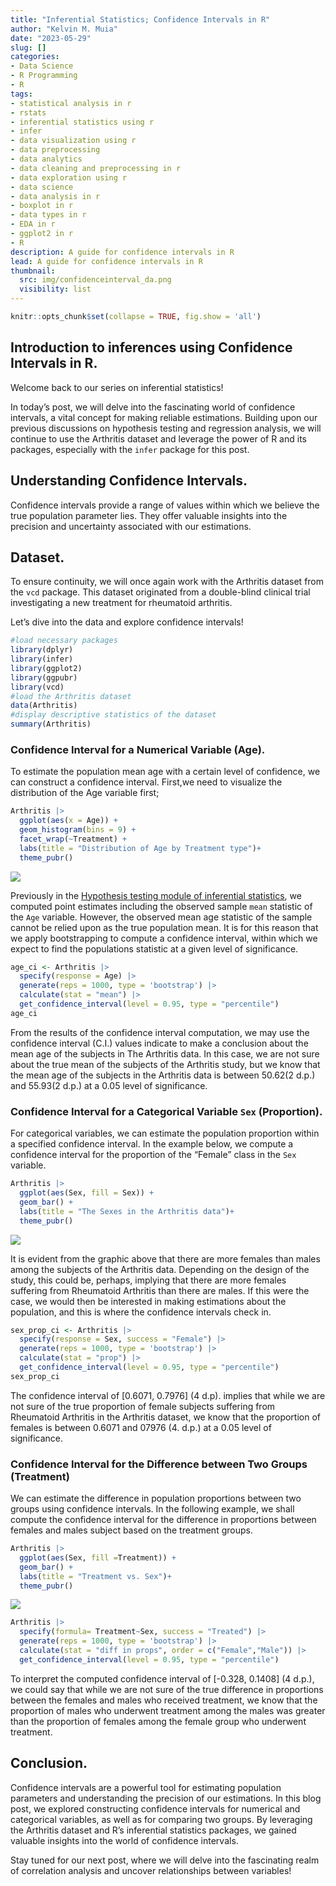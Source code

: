 ```yaml
---
title: "Inferential Statistics; Confidence Intervals in R"
author: "Kelvin M. Muia"
date: "2023-05-29"
slug: []
categories:
- Data Science
- R Programming
- R
tags:
- statistical analysis in r
- rstats
- inferential statistics using r
- infer
- data visualization using r
- data preprocessing
- data analytics
- data cleaning and preprocessing in r
- data exploration using r
- data science
- data analysis in r
- boxplot in r
- data types in r
- EDA in r
- ggplot2 in r
- R
description: A guide for confidence intervals in R
lead: A guide for confidence intervals in R
thumbnail:
  src: img/confidenceinterval_da.png
  visibility: list
---
```

```r
knitr::opts_chunk$set(collapse = TRUE, fig.show = 'all')
```
<!--more-->

## Introduction to inferences using Confidence Intervals in R.

Welcome back to our series on inferential statistics! 

In today's post, we will delve into the fascinating world of confidence intervals, a vital concept for making reliable estimations. 
Building upon our previous discussions on hypothesis testing and regression analysis, we will continue to use the Arthritis dataset and leverage the power of R and its packages, especially with the `infer` package for this post.   

## Understanding Confidence Intervals.   

Confidence intervals provide a range of values within which we believe the true population parameter lies. They offer valuable insights into the precision and uncertainty associated with our estimations.

## Dataset.    

To ensure continuity, we will once again work with the Arthritis dataset from the `vcd` package. This dataset originated from a double-blind clinical trial investigating a new treatment for rheumatoid arthritis. 

Let's dive into the data and explore confidence intervals!

```r
#load necessary packages
library(dplyr)
library(infer)
library(ggplot2)
library(ggpubr)
library(vcd)
#load the Arthritis dataset
data(Arthritis)
#display descriptive statistics of the dataset
summary(Arthritis)
```

### Confidence Interval for a Numerical Variable (Age).   

To estimate the population mean age with a certain level of confidence, we can construct a confidence interval. First,we need to visualize the distribution of the Age variable first;  

```r
Arthritis |>
  ggplot(aes(x = Age)) +
  geom_histogram(bins = 9) +
  facet_wrap(~Treatment) +
  labs(title = "Distribution of Age by Treatment type")+
  theme_pubr()
```
    
    
       
![](index_files/figure-html/agehistogram-1.png)    


   
Previously in the [Hypothesis testing module of inferential statistics](https://tipsydata.netlify.app/post/2023-05-28-statistical-data-analysis-in-r), we computed point estimates including the observed sample `mean` statistic of the `Age` variable. However, the observed mean age statistic of the sample cannot be relied upon as the true population mean. It is for this reason that we apply bootstrapping to compute a confidence interval, within which we expect to find the populations statistic at a given level of significance.

```r
age_ci <- Arthritis |>
  specify(response = Age) |>
  generate(reps = 1000, type = 'bootstrap') |>
  calculate(stat = "mean") |>
  get_confidence_interval(level = 0.95, type = "percentile")
age_ci
```
      
From the results of the confidence interval computation, we may use the confidence interval (C.I.) values indicate to make a conclusion about the mean age of the subjects in The Arthritis data. In this case, we are not sure about the true mean of the subjects of the Arthritis study, but we know that the mean age of the subjects in the Arthritis data is between 50.62(2 d.p.) and 55.93(2 d.p.) at a 0.05 level of significance.


### Confidence Interval for a Categorical Variable `Sex` (Proportion).    

For categorical variables, we can estimate the population proportion within a specified confidence interval. In the example below, we compute a confidence interval for the proportion of the "Female" class in the `Sex` variable.   

```r
Arthritis |>
  ggplot(aes(Sex, fill = Sex)) + 
  geom_bar() +
  labs(title = "The Sexes in the Arthritis data")+
  theme_pubr()
```
    
     
![](index_files/figure-html/sex-1.png)      

It is evident from the graphic above that there are more females than males among the subjects of the Arthritis data. Depending on the design of the study, this could be,  perhaps, implying that there are more females suffering from Rheumatoid Arthritis than there are males. If this were the case, we would then be interested in making estimations about the population, and this is where the confidence intervals check in.

```r
sex_prop_ci <- Arthritis |>
  specify(response = Sex, success = "Female") |>
  generate(reps = 1000, type = 'bootstrap') |>
  calculate(stat = "prop") |>
  get_confidence_interval(level = 0.95, type = "percentile")
sex_prop_ci 
```
     
The confidence interval of [0.6071, 0.7976] (4 d.p). implies that while we are not sure of the true proportion of female subjects suffering from Rheumatoid Arthritis in the Arthritis dataset, we know that the proportion of females is between 0.6071 and 07976 (4. d.p.) at a 0.05 level of significance.    


### Confidence Interval for the Difference between Two Groups (Treatment)  

We can estimate the difference in population proportions between two groups using confidence intervals. In the following example, we shall compute the confidence interval for the difference in proportions between females and males subject based on the treatment groups.  

```r
Arthritis |>
  ggplot(aes(Sex, fill =Treatment)) + 
  geom_bar() +
  labs(title = "Treatment vs. Sex")+
  theme_pubr()
```


    
![](index_files/figure-html/treatmentsex-1.png)
      


```r
Arthritis |>
  specify(formula= Treatment~Sex, success = "Treated") |>
  generate(reps = 1000, type = 'bootstrap') |>
  calculate(stat = "diff in props", order = c("Female","Male")) |>
  get_confidence_interval(level = 0.95, type = "percentile")
```
      
To interpret the computed confidence interval of [-0.328, 0.1408] (4 d.p.), we could say that while we are not sure of the true difference in proportions between the females and males who received treatment, we know that the proportion of males who underwent treatment among the males was greater than the proportion of females among the female group who underwent treatment.


## Conclusion.    

Confidence intervals are a powerful tool for estimating population parameters and understanding the precision of our estimations. In this blog post, we explored constructing confidence intervals for numerical and categorical variables, as well as for comparing two groups. By leveraging the Arthritis dataset and R's inferential statistics packages, we gained valuable insights into the world of confidence intervals.

Stay tuned for our next post, where we will delve into the fascinating realm of correlation analysis and uncover relationships between variables!
